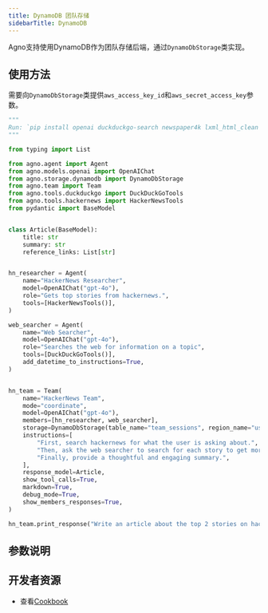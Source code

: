 ```yaml
---
title: DynamoDB 团队存储
sidebarTitle: DynamoDB
---
```

Agno支持使用DynamoDB作为团队存储后端，通过`DynamoDbStorage`类实现。

## 使用方法

需要向`DynamoDbStorage`类提供`aws_access_key_id`和`aws_secret_access_key`参数。

```python dynamodb_storage_for_team.py
"""
Run: `pip install openai duckduckgo-search newspaper4k lxml_html_clean agno` to install the dependencies
"""

from typing import List

from agno.agent import Agent
from agno.models.openai import OpenAIChat
from agno.storage.dynamodb import DynamoDbStorage
from agno.team import Team
from agno.tools.duckduckgo import DuckDuckGoTools
from agno.tools.hackernews import HackerNewsTools
from pydantic import BaseModel


class Article(BaseModel):
    title: str
    summary: str
    reference_links: List[str]


hn_researcher = Agent(
    name="HackerNews Researcher",
    model=OpenAIChat("gpt-4o"),
    role="Gets top stories from hackernews.",
    tools=[HackerNewsTools()],
)

web_searcher = Agent(
    name="Web Searcher",
    model=OpenAIChat("gpt-4o"),
    role="Searches the web for information on a topic",
    tools=[DuckDuckGoTools()],
    add_datetime_to_instructions=True,
)


hn_team = Team(
    name="HackerNews Team",
    mode="coordinate",
    model=OpenAIChat("gpt-4o"),
    members=[hn_researcher, web_searcher],
    storage=DynamoDbStorage(table_name="team_sessions", region_name="us-east-1"),
    instructions=[
        "First, search hackernews for what the user is asking about.",
        "Then, ask the web searcher to search for each story to get more information.",
        "Finally, provide a thoughtful and engaging summary.",
    ],
    response_model=Article,
    show_tool_calls=True,
    markdown=True,
    debug_mode=True,
    show_members_responses=True,
)

hn_team.print_response("Write an article about the top 2 stories on hackernews")
```

## 参数说明

<Snippet file="storage-dynamodb-params.mdx" />

## 开发者资源

- 查看[Cookbook](https://github.com/agno-agi/agno/blob/main/cookbook/storage/dynamodb_storage/dynamodb_storage_for_team.py)